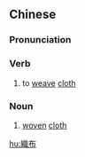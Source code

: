 {{also|织布}}
==Chinese==
{{zh-forms|s=织布}}

===Pronunciation===
{{zh-pron
|m=zhībù
|c=zik1 bou3
|mn=chit-pò͘
|cat=v,n
}}

===Verb===
{{zh-verb}}

# to [[weave]] [[cloth]]
#: {{zh-x|她 '''織''' 得 一 手 好 '''布'''。|She's a good weaver.}}

===Noun===
{{zh-noun}}

# [[woven]] [[cloth]]

[[hu:織布]]